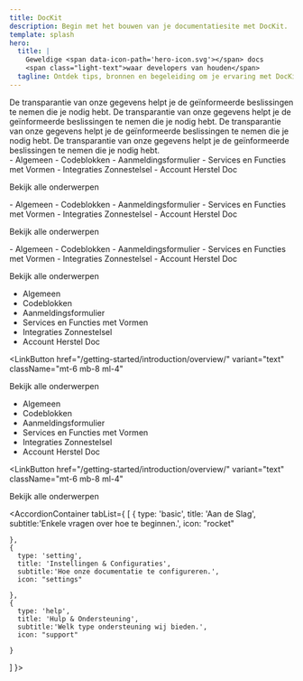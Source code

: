 ```yaml
---
title: DocKit
description: Begin met het bouwen van je documentatiesite met DocKit.
template: splash
hero:
  title: |
    Geweldige <span data-icon-path='hero-icon.svg'></span> docs
    <span class="light-text">waar developers van houden</span>
  tagline: Ontdek tips, bronnen en begeleiding om je ervaring met DocKit te maximaliseren.
---
```



<Section title="Krachtige functionaliteiten
<span class='light-text'>voor documentatie</span>" description="Ontdek de tools en ontwerpkeuzes die documentatie efficiënt maken.">

<Grid columns={4}>
  <Card title="Goed georganiseerd" icon="substack" iconColor="#FF8585">
    De transparantie van onze gegevens helpt je de geïnformeerde beslissingen te nemen die je nodig hebt.
  </Card>
  <Card title="Andere functie" icon="seti:vite" iconColor="#7BE1A4">
   De transparantie van onze gegevens helpt je de geïnformeerde beslissingen te nemen die je nodig hebt.
  </Card>

<Card title="Bekijk dit eens" icon="seti:code-search" iconColor="#FFD97B">
  De transparantie van onze gegevens helpt je de geïnformeerde beslissingen
  te nemen die je nodig hebt.
</Card>
<Card title="Andere functie" icon="seti:config" iconColor="#979BFF">
  De transparantie van onze gegevens helpt je de geïnformeerde beslissingen
  te nemen die je nodig hebt.
</Card>

</Grid>
</Section>


<Section
  title="Kom snel op gang <span class='light-text'>in slechts 3 eenvoudige stappen</span>"
  description="Een snelle en frustratie-vrije manier om je documentatie op te zetten en te starten."
>
  <HeroTabs>
    <HeroTabsItem
      title="Installeer ons template"
      subtitle="Stel in binnen enkele seconden op met ons template."
      number={1}
      image="/src/assets/step-1.png"
      imageAlt="Stap 1 afbeelding"
    />
    <HeroTabsItem
      title="Importeer wat je nodig hebt"
      subtitle="Breng componenten of functies in je projecten."
      number={2}
      image="/src/assets/step-2.png"
      imageAlt="Stap 2 afbeelding"
    />
    <HeroTabsItem
      title="Start documentatie"
      subtitle="Begin direct met het documenteren van je project."
      number={3}
      image="/src/assets/step-1.png"
      imageAlt="Stap 3 afbeelding"
    />
  </HeroTabs>
</Section>


<Section title="Uitgelichte onderwerpen voor <span class='light-text'>onze documentatie</span>" description="Ontdek onze uitgelichte onderwerpen en krijg een idee van onze mogelijkheden.">

<Grid columns={3}>
<ListCard title="Elementen" imageIcon="/src/assets/element.svg" number="12">
- Algemeen
- Codeblokken
- Aanmeldingsformulier
- Services en Functies met Vormen
- Integraties Zonnestelsel
- Account Herstel Doc

<LinkButton href="/getting-started/introduction/overview/" variant="text" className="mt-6 mb-8 ml-4">Bekijk alle onderwerpen</LinkButton>
</ListCard>

<ListCard title="Inhoud" imageIcon="/src/assets/content.svg" number="12">
- Algemeen
- Codeblokken
- Aanmeldingsformulier
- Services en Functies met Vormen
- Integraties Zonnestelsel
- Account Herstel Doc

<LinkButton href="/getting-started/introduction/overview/" variant="text" className="mt-6 mb-8 ml-4">Bekijk alle onderwerpen</LinkButton>
</ListCard>

<ListCard title="Lay-outs" imageIcon="/src/assets/layouts.svg" number="12">
- Algemeen
- Codeblokken
- Aanmeldingsformulier
- Services en Functies met Vormen
- Integraties Zonnestelsel
- Account Herstel Doc

<LinkButton href="/getting-started/introduction/overview/" variant="text" className="mt-6 mb-8 ml-4">Bekijk alle onderwerpen</LinkButton>
</ListCard>
</Grid>

<Grid columns={3}>

<ListCard title="Codeblokken" imageIcon="/src/assets/code-block.svg" number="12" image="/src/assets/code-image.png">

- Algemeen
- Codeblokken
- Aanmeldingsformulier
- Services en Functies met Vormen
- Integraties Zonnestelsel
- Account Herstel Doc

<LinkButton
  href="/getting-started/introduction/overview/"
  variant="text"
  className="mt-6 mb-8 ml-4"
>
  Bekijk alle onderwerpen
</LinkButton>

</ListCard>

<ListCard title="Wijzigingslogboeken" imageIcon="/src/assets/changelogs.svg" number="12">

- Algemeen
- Codeblokken
- Aanmeldingsformulier
- Services en Functies met Vormen
- Integraties Zonnestelsel
- Account Herstel Doc

<LinkButton
  href="/getting-started/introduction/overview/"
  variant="text"
  className="mt-6 mb-8 ml-4"
>
  Bekijk alle onderwerpen
</LinkButton>

</ListCard>

</Grid>
 
</Section>


<Section
  title="Schakel eenvoudig tussen <span class='light-text'>donkere/lichte modus</span>"
  description="Speciale schakelknop om te wisselen tussen donkere en lichte modus."
>

<ThemeDemo
  darkImage="/src/assets/darkmode-demo.png"
  lightImage="/src/assets/lightmode-demo.png"
/>

</Section>


<Section
  title="Have question? <span class='light-text'>We’re here to help</span>"
  description="Get answers to the general questions people have asked."
>

<AccordionContainer tabList={
  [
    {
      type: 'basic',
      title: 'Aan de Slag',
      subtitle:'Enkele vragen over hoe te beginnen.',
      icon: "rocket"

    },
    {
      type: 'setting',
      title: 'Instellingen & Configuraties',
      subtitle:'Hoe onze documentatie te configureren.',
      icon: "settings"

    },
    {
      type: 'help',
      title: 'Hulp & Ondersteuning',
      subtitle:'Welk type ondersteuning wij bieden.',
      icon: "support"

    }

]
}>

<Accordion question="Hoe kom ik aan de slag met Dockit?" answer="Installeer eenvoudig ons template, importeer de componenten die je nodig hebt, en begin met het documenteren van je project. Het installatieproces duurt slechts een paar minuten." type="basic" />
<Accordion question="Wat zijn de systeemvereisten?" answer="Dockit vereist Node.js 18+ en werkt met elke moderne webbrowser. Het is gebouwd op Astro en ondersteunt alle belangrijke besturingssystemen." type="basic" />
<Accordion question="Is Dockit gratis te gebruiken?" answer="Ja, Dockit is volledig gratis en open source. Je kunt het gebruiken voor persoonlijke en commerciële projecten zonder enige beperkingen." type="basic" />
<Accordion question="Kan ik het ontwerp aanpassen?" answer="Absoluut! Dockit is zeer aanpasbaar met Tailwind CSS. Je kunt kleuren, lay-outs, componenten wijzigen en je eigen branding toevoegen." type="basic" />

<Accordion question="Hoe wijzig ik de themakleuren?" answer="Je kunt themakleuren aanpassen door de CSS-eigenschappen in je themaconfiguratiefile te wijzigen of via de Tailwind-configuratie." type="setting" />
<Accordion question="Kan ik aangepaste componenten toevoegen?" answer="Ja, je kunt aangepaste Astro-componenten maken en toevoegen. Plaats ze eenvoudig in de componenten-map en importeer ze waar nodig." type="setting" />
<Accordion question="Hoe configureer ik de navigatie?" answer="Navigatie wordt geconfigureerd via het menu.json-bestand in je config-map. Je kunt menu-items toevoegen, verwijderen of herordenen zoals nodig." type="setting" />
<Accordion question="Kan ik mijn eigen domein gebruiken?" answer="Ja, je kunt Dockit implementeren op elke hostingservice en je aangepaste domein gebruiken. We bieden implementatiehandleidingen voor populaire platforms." type="setting" />


<Accordion question="Waar kan ik hulp krijgen?" answer="Je kunt hulp krijgen via onze GitHub-discussies, documentatie of community Discord-server. We bieden ook e-mailondersteuning voor complexe problemen." type="help" />
<Accordion question="Hoe rapporteer ik bugs?" answer="Rapporteer bugs via onze GitHub issues-pagina met gedetailleerde informatie over het probleem en stappen om het te reproduceren." type="help" />
<Accordion question="Bieden jullie premium ondersteuning?" answer="Hoewel Dockit gratis is, bieden wij premium consultingservices voor aangepaste implementaties en enterprise-implementaties." type="help" />

</AccordionContainer>

</Section>


